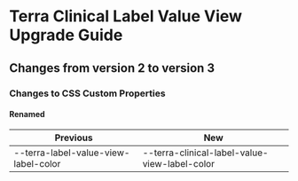 
<Badge />

# Terra Clinical Label Value View Upgrade Guide
## Changes from version 2 to version 3
### Changes to CSS Custom Properties

#### Renamed
| Previous | New |
|-|-|
| --terra-label-value-view-label-color | --terra-clinical-label-value-view-label-color |
